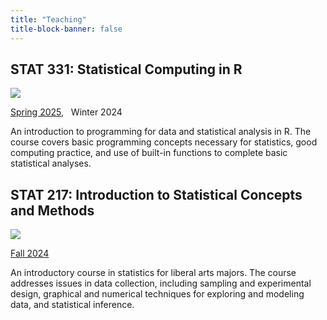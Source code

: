 ```yaml
---
title: "Teaching"
title-block-banner: false
---
```



## STAT 331: Statistical Computing in R

::: {.grid}

::: {.g-col-12 .g-col-md-2}
![](https://131335021.cdn6.editmysite.com/uploads/1/3/1/3/131335021/3RPPOJKP2FCUQMHFFLVYAWV3.png?width=2400&optimize=medium)

:::

::: {.g-col-12 .g-col-md-10}

[Spring 2025](https://manncz.github.io/stat-331-s25/), &nbsp; Winter 2024

An introduction to programming for data and statistical analysis in R. The course covers basic programming concepts necessary for statistics, good computing practice, and use of built-in functions to complete basic statistical analyses.

:::

:::


## STAT 217: Introduction to Statistical Concepts and Methods

::: {.grid}

::: {.g-col-12 .g-col-md-2}
![](../files/images/isi.jpg)

:::

::: {.g-col-12 .g-col-md-10}

[Fall 2024](../files/syllabi/stat217-f24.pdf)

An introductory course in statistics for liberal arts majors. The course addresses issues in data collection, including sampling and experimental design, graphical and numerical techniques for exploring and modeling data, and statistical inference.

:::

:::



